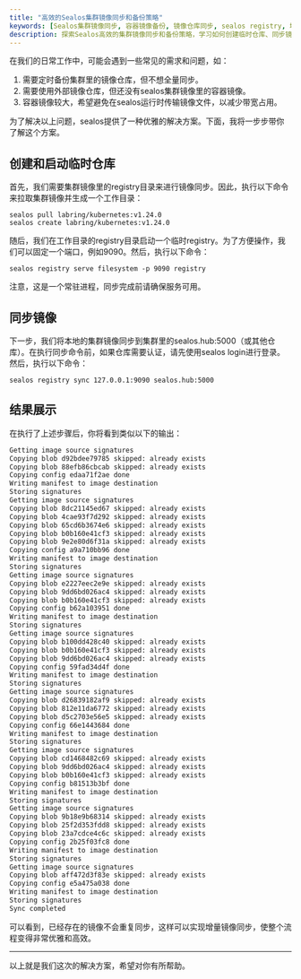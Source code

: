 ```yaml
---
title: "高效的Sealos集群镜像同步和备份策略"
keywords: [Sealos集群镜像同步, 容器镜像备份, 镜像仓库同步, sealos registry, 增量镜像同步, 高效镜像管理, 容器镜像优化, Kubernetes镜像同步]
description: 探索Sealos高效的集群镜像同步和备份策略，学习如何创建临时仓库、同步镜像，实现增量同步，优化容器镜像管理，提高Kubernetes集群效率。
---
```


在我们的日常工作中，可能会遇到一些常见的需求和问题，如：

1. 需要定时备份集群里的镜像仓库，但不想全量同步。
2. 需要使用外部镜像仓库，但还没有sealos集群镜像里的容器镜像。
3. 容器镜像较大，希望避免在sealos运行时传输镜像文件，以减少带宽占用。

为了解决以上问题，sealos提供了一种优雅的解决方案。下面，我将一步步带你了解这个方案。

## 创建和启动临时仓库

首先，我们需要集群镜像里的registry目录来进行镜像同步。因此，执行以下命令来拉取集群镜像并生成一个工作目录：

```shell
sealos pull labring/kubernetes:v1.24.0 
sealos create labring/kubernetes:v1.24.0
```

随后，我们在工作目录的registry目录启动一个临时registry。为了方便操作，我们可以固定一个端口，例如9090。然后，执行以下命令：

```shell
sealos registry serve filesystem -p 9090 registry
```

注意，这是一个常驻进程，同步完成前请确保服务可用。

## 同步镜像

下一步，我们将本地的集群镜像同步到集群里的sealos.hub:5000（或其他仓库）。在执行同步命令前，如果仓库需要认证，请先使用sealos login进行登录。然后，执行以下命令：

```shell
sealos registry sync 127.0.0.1:9090 sealos.hub:5000
```

## 结果展示

在执行了上述步骤后，你将看到类似以下的输出：

```tex
Getting image source signatures
Copying blob d92bdee79785 skipped: already exists
Copying blob 88efb86cbcab skipped: already exists
Copying config edaa71f2ae done
Writing manifest to image destination
Storing signatures
Getting image source signatures
Copying blob 8dc21145ed67 skipped: already exists
Copying blob 4cae93f7d292 skipped: already exists
Copying blob 65cd6b3674e6 skipped: already exists
Copying blob b0b160e41cf3 skipped: already exists
Copying blob 9e2e80d6f31a skipped: already exists
Copying config a9a710bb96 done
Writing manifest to image destination
Storing signatures
Getting image source signatures
Copying blob e2227eec2e9e skipped: already exists
Copying blob 9dd6bd026ac4 skipped: already exists
Copying blob b0b160e41cf3 skipped: already exists
Copying config b62a103951 done
Writing manifest to image destination
Storing signatures
Getting image source signatures
Copying blob b100dd428c40 skipped: already exists
Copying blob b0b160e41cf3 skipped: already exists
Copying blob 9dd6bd026ac4 skipped: already exists
Copying config 59fad34d4f done
Writing manifest to image destination
Storing signatures
Getting image source signatures
Copying blob d26839182af9 skipped: already exists
Copying blob 812e11da6772 skipped: already exists
Copying blob d5c2703e56e5 skipped: already exists
Copying config 66e1443684 done
Writing manifest to image destination
Storing signatures
Getting image source signatures
Copying blob cd1468482c69 skipped: already exists
Copying blob 9dd6bd026ac4 skipped: already exists
Copying blob b0b160e41cf3 skipped: already exists
Copying config b81513b3bf done
Writing manifest to image destination
Storing signatures
Getting image source signatures
Copying blob 9b18e9b68314 skipped: already exists
Copying blob 25f2d353fdd8 skipped: already exists
Copying blob 23a7cdce4c6c skipped: already exists
Copying config 2b25f03fc8 done
Writing manifest to image destination
Storing signatures
Getting image source signatures
Copying blob aff472d3f83e skipped: already exists
Copying config e5a475a038 done
Writing manifest to image destination
Storing signatures
Sync completed
```

可以看到，已经存在的镜像不会重复同步，这样可以实现增量镜像同步，使整个流程变得非常优雅和高效。

---

以上就是我们这次的解决方案，希望对你有所帮助。
